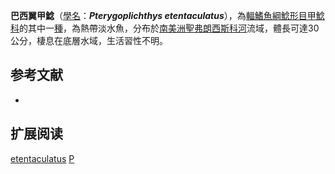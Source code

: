 {{Speciesbox
| name = 巴西翼甲鯰
| image = Naturalist on the River Amazons figure 12.png
| image_width = 250px
| image_caption = 
| status = NE
| status_system = IUCN3.1
| genus = Pterygoplichthys
| species = etentaculatus
| authority = Spix & Agassiz, 1892
| synonyms = *''Hypostoma etentaculatum'', Spix & Agassiz, 1829
*''Hypostomus duodecimalis'', Valenciennes, 1840
*''Pterygoplichthys duodecimalis'', Valenciennes, 1840
*''Hypostomus brevitentaculatus'', Ranzani, 1841
}}

'''巴西翼甲鯰'''（[[學名|學名]]：'''''Pterygoplichthys etentaculatus'''''），為[[輻鰭魚綱|輻鰭魚綱]][[鯰形目|鯰形目]][[甲鯰科|甲鯰科]]的其中一[[種|種]]，為熱帶淡水魚，分布於[[南美洲|南美洲]][[聖弗朗西斯科河|聖弗朗西斯科河]]流域，體長可達30公分，棲息在底層水域，生活習性不明。

==参考文献==
*{{FishBase_species|genus=Pterygoplichthys|species=etentaculatus |year=2015|month=1}}

== 扩展阅读 ==
{{refbegin}}
{{wikispecies-inline|Pterygoplichthys etentaculatus|巴西翼甲鯰}}
{{refend}}
{{Taxonbar|from=Q5836627}}

[[Category:翼甲鯰屬|etentaculatus]]
[[Category:1829年描述的魚類|P]]